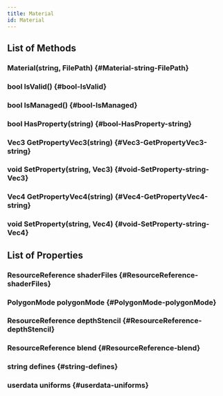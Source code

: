 ```yaml
---
title: Material
id: Material
---
```


## List of Methods

### Material(string, FilePath) {#Material-string-FilePath}

### bool IsValid() {#bool-IsValid}

### bool IsManaged() {#bool-IsManaged}

### bool HasProperty(string) {#bool-HasProperty-string}

### Vec3 GetPropertyVec3(string) {#Vec3-GetPropertyVec3-string}

### void SetProperty(string, Vec3) {#void-SetProperty-string-Vec3}

### Vec4 GetPropertyVec4(string) {#Vec4-GetPropertyVec4-string}

### void SetProperty(string, Vec4) {#void-SetProperty-string-Vec4}

## List of Properties

### ResourceReference shaderFiles {#ResourceReference-shaderFiles}

### PolygonMode polygonMode {#PolygonMode-polygonMode}

### ResourceReference depthStencil {#ResourceReference-depthStencil}

### ResourceReference blend {#ResourceReference-blend}

### string defines {#string-defines}

### userdata uniforms {#userdata-uniforms}

